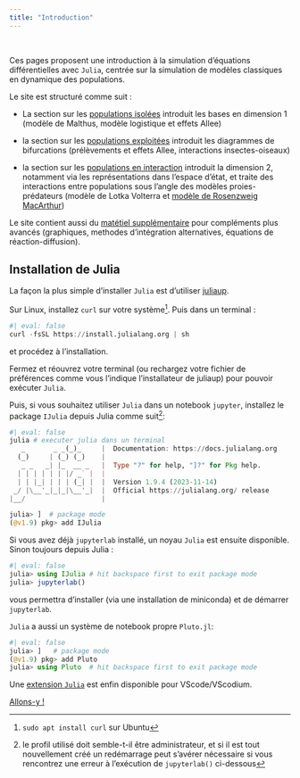 ```yaml
---
title: "Introduction"
---
```

\

Ces pages proposent une introduction à la simulation d'équations différentielles avec `Julia`, centrée sur la simulation de modèles classiques en dynamique des populations.

Le site est structuré comme suit :

- La section sur les [populations isolées](pop_isolees.qmd) introduit les bases en dimension 1 (modèle de Malthus, modèle logistique et effets Allee)

- la section sur les [populations exploitées](pop_exploitees.qmd) introduit les diagrammes de bifurcations (prélèvements et effets Allee, interactions insectes-oiseaux)

- la section sur les [populations en interaction](pop_interactions.qmd) introduit la dimension 2, notamment via les représentations dans l'espace d'état, et traite des interactions entre populations sous l'angle des modèles proies-prédateurs (modèle de Lotka Volterra et [modèle de Rosenzweig MacArthur](pop_interactions2.qmd))

Le site contient aussi du [matétiel supplémentaire](annexes.qmd) pour compléments plus avancés (graphiques, methodes d'intégration alternatives, équations de réaction-diffusion).

## Installation de Julia

La façon la plus simple d'installer `Julia` est d'utiliser [juliaup](https://github.com/JuliaLang/juliaup). 

Sur Linux, installez `curl` sur votre système^[`sudo apt install curl` sur Ubuntu]. Puis dans un terminal :
```julia
#| eval: false
curl -fsSL https://install.julialang.org | sh
```
et procédez à l'installation. 

Fermez et réouvrez votre terminal (ou rechargez votre fichier de préférences comme vous l'indique l'installateur de juliaup) pour pouvoir exécuter `Julia`.

Puis, si vous souhaitez utiliser `Julia` dans un notebook `jupyter`, installez le package `IJulia` depuis Julia comme suit^[le profil utilisé doit semble-t-il être administrateur, et si il est tout nouvellement créé un redémarrage peut s'avérer nécessaire si vous rencontrez une erreur à l'exécution de `jupyterlab()` ci-dessous]:
```julia
#| eval: false
julia # executer julia dans un terminal
   _       _ _(_)_     |  Documentation: https://docs.julialang.org
  (_)     | (_) (_)    |
   _ _   _| |_  __ _   |  Type "?" for help, "]?" for Pkg help.
  | | | | | | |/ _` |  |
  | | |_| | | | (_| |  |  Version 1.9.4 (2023-11-14)
 _/ |\__'_|_|_|\__'_|  |  Official https://julialang.org/ release
|__/                   |

julia> ]  # package mode
(@v1.9) pkg> add IJulia 
```



Si vous avez déjà `jupyterlab` installé, un noyau `Julia` est ensuite disponible. Sinon toujours depuis Julia :
```julia
#| eval: false
julia> using IJulia # hit backspace first to exit package mode
julia> jupyterlab()
```
vous permettra d'installer (via une installation de miniconda) et de démarrer `jupyterlab`. 

`Julia` a aussi un système de notebook propre `Pluto.jl`:
```julia
#| eval: false
julia> ]   # package mode
(@v1.9) pkg> add Pluto
julia> using Pluto  # hit backspace first to exit package mode
```

Une [extension `Julia`](https://www.julia-vscode.org/docs/stable/setup/) est enfin disponible pour VScode/VScodium.

[Allons-y !](pop_isolees.qmd)